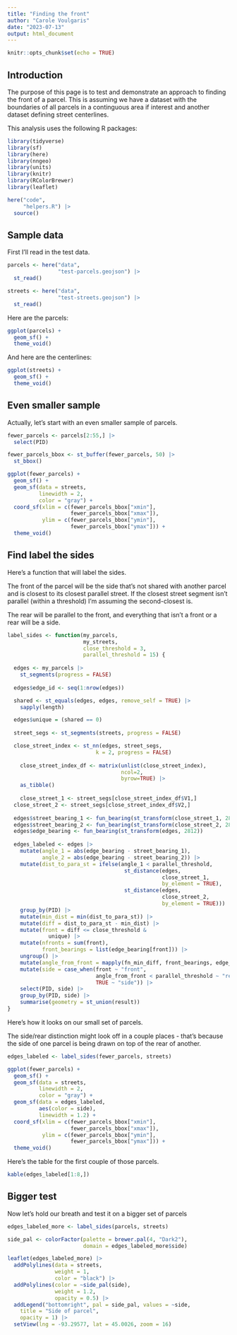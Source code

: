 ```yaml
---
title: "Finding the front"
author: "Carole Voulgaris"
date: "2023-07-13"
output: html_document
---
```


```r
knitr::opts_chunk$set(echo = TRUE)
```

## Introduction

The purpose of this page is to test and demonstrate an approach
to finding the front of a parcel. This is assuming we have a dataset
with the boundaries of all parcels in a continguous area if interest
and another dataset defining street centerlines.

This analysis uses the following R packages:

```r
library(tidyverse)
library(sf)
library(here)
library(nngeo)
library(units)
library(knitr)
library(RColorBrewer)
library(leaflet)

here("code",
     "helpers.R") |>
  source()
```


## Sample data

First I'll read in the test data.

```r
parcels <- here("data",
                "test-parcels.geojson") |>
  st_read()

streets <- here("data",
                "test-streets.geojson") |>
  st_read()
```

Here are the parcels:

```r
ggplot(parcels) +
  geom_sf() +
  theme_void()
```

And here are the centerlines:

```r
ggplot(streets) +
  geom_sf() +
  theme_void()
```

## Even smaller sample

Actually, let's start with an even smaller sample of parcels.

```r
fewer_parcels <- parcels[2:55,] |>
  select(PID)

fewer_parcels_bbox <- st_buffer(fewer_parcels, 50) |>
  st_bbox()

ggplot(fewer_parcels) +
  geom_sf() +
  geom_sf(data = streets,
          linewidth = 2,
          color = "gray") +
  coord_sf(xlim = c(fewer_parcels_bbox["xmin"],
                    fewer_parcels_bbox["xmax"]),
           ylim = c(fewer_parcels_bbox["ymin"],
                    fewer_parcels_bbox["ymax"])) +
  theme_void()
```

## Find label the sides

Here's a function that will label the sides.

The front of the parcel will be the side that's not shared with another parcel and is
closest to its closest parallel street. If the closest
street segment isn't parallel (within a threshold) I'm assuming the second-closest is.

The rear will be parallel to the front, and everything that isn't a front or a rear will 
be a side.

```r

label_sides <- function(my_parcels,
                        my_streets,
                        close_threshold = 3,
                        parallel_threshold = 15) {
  
  edges <- my_parcels |>
    st_segments(progress = FALSE) 
  
  edges$edge_id <- seq(1:nrow(edges))

  shared <- st_equals(edges, edges, remove_self = TRUE) |>
    sapply(length)

  edges$unique = (shared == 0)
  
  street_segs <- st_segments(streets, progress = FALSE)

  close_street_index <- st_nn(edges, street_segs, 
                            k = 2, progress = FALSE)
    
    close_street_index_df <- matrix(unlist(close_street_index),
                                    ncol=2,
                                    byrow=TRUE) |>
    as_tibble() 
    
    close_street_1 <- street_segs[close_street_index_df$V1,] 
  close_street_2 <- street_segs[close_street_index_df$V2,] 
  
  edges$street_bearing_1 <- fun_bearing(st_transform(close_street_1, 2812))
  edges$street_bearing_2 <- fun_bearing(st_transform(close_street_2, 2812))
  edges$edge_bearing <- fun_bearing(st_transform(edges, 2812))
  
  edges_labeled <- edges |>
    mutate(angle_1 = abs(edge_bearing - street_bearing_1),
           angle_2 = abs(edge_bearing - street_bearing_2)) |>
    mutate(dist_to_para_st = ifelse(angle_1 < parallel_threshold,
                                     st_distance(edges, 
                                                 close_street_1, 
                                                 by_element = TRUE),
                                     st_distance(edges, 
                                                 close_street_2, 
                                                 by_element = TRUE))) |>
    group_by(PID) |>
    mutate(min_dist = min(dist_to_para_st)) |>
    mutate(diff = dist_to_para_st - min_dist) |>
    mutate(front = diff <= close_threshold &
             unique) |>
    mutate(nfronts = sum(front),
           front_bearings = list(edge_bearing[front])) |>
    ungroup() |>
    mutate(angle_from_front = mapply(fn_min_diff, front_bearings, edge_bearing)) |>
    mutate(side = case_when(front ~ "front",
                            angle_from_front < parallel_threshold ~ "rear",
                            TRUE ~ "side")) |>
    select(PID, side) |>
    group_by(PID, side) |>
    summarise(geometry = st_union(result))
}
```  
  
Here's how it looks on our small set of parcels.

The side/rear distinction might look off in a couple places - that's
because the side of one parcel is being drawn on top of the rear of another.

```r
edges_labeled <- label_sides(fewer_parcels, streets)

ggplot(fewer_parcels) +
  geom_sf() +
  geom_sf(data = streets,
          linewidth = 2,
          color = "gray") +
  geom_sf(data = edges_labeled,
          aes(color = side),
          linewidth = 1.2) +
  coord_sf(xlim = c(fewer_parcels_bbox["xmin"],
                    fewer_parcels_bbox["xmax"]),
           ylim = c(fewer_parcels_bbox["ymin"],
                    fewer_parcels_bbox["ymax"])) +
  theme_void()
```

Here's the table for the first couple of those parcels. 

```r
kable(edges_labeled[1:8,])
```

## Bigger test

Now let's hold our breath and test it on a bigger set of parcels

```r
edges_labeled_more <- label_sides(parcels, streets)

side_pal <- colorFactor(palette = brewer.pal(4, "Dark2"),
                        domain = edges_labeled_more$side)

leaflet(edges_labeled_more) |>
  addPolylines(data = streets,
               weight = 1,
               color = "black") |>
  addPolylines(color = ~side_pal(side),
               weight = 1.2,
               opacity = 0.5) |>
  addLegend("bottomright", pal = side_pal, values = ~side,
    title = "Side of parcel",
    opacity = 1) |>
  setView(lng = -93.29577, lat = 45.0026, zoom = 16)

  
```
